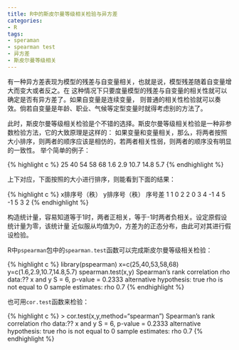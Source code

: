 ```yaml
---
title: R中的斯皮尔曼等级相关检验与异方差
categories:
- R
tags:
- speraman
- spearman test
- 异方差
- 斯皮尔曼等级相关 
---
```

  
有一种异方差表现为模型的残差与自变量相关，也就是说，模型残差随着自变量增大而变大或者反之。在
这种情况下只要度量模型的残差与自变量的相关性就可以确定是否有异方差了。如果自变量是连续变量，
则普通的相关性检验就可以奏效。倘若自变量是年龄、职业、气候等定型变量时就得考虑别的方法了。

此时，斯皮尔曼等级相关检验是个不错的选择。斯皮尔曼等级相关检验是一种非参数检验方法，它的大致原理是这样的：
如果变量和变量相关，那么，将两者按照大小排序，则两者的顺序应该是相仿的，若两者相关性弱，则两者的顺序没有明显的一致性。
举个简单的例子：

{% highlight c %}
 25 40 54 58 68 
 1.6 2.9 10.7 14.8 5.7 
{% endhighlight %}

上下对应，下面按照的大小进行排序，则能看到下面的结果：

{% highlight c %}
x排序号（秩） y排序号（秩） 序号差 
1 1 0 
2 2 0 
3 4 -1 
4 5 -1 
5 3 2 
{% endhighlight %}

构造统计量，容易知道等于1时，两者正相关，等于-1时两者负相关。设定原假设统计量为零，该统计量
近似服从均值为0，方差为的正态分布，由此可对其进行假设检验。

R中`pspearman`包中的`spearman.test`函数可以完成斯皮尔曼等级相关检验：

{% highlight c %}
library(pspearman)
x=c(25,40,53,58,68)
y=c(1.6,2.9,10.7,14.8,5.7)
spearman.test(x,y)
Spearman's rank correlation rho
data:?? x and y
 S = 6, p-value = 0.2333
 alternative hypothesis: true rho is not equal to 0
 sample estimates:
 rho 
 0.7
{% endhighlight %}

也可用`cor.test`函数来检验：

{% highlight c %}
> cor.test(x,y,method="spearman")
Spearman's rank correlation rho
data:?? x and y
 S = 6, p-value = 0.2333
 alternative hypothesis: true rho is not equal to 0
 sample estimates:
 rho
 0.7
{% endhighlight %}

